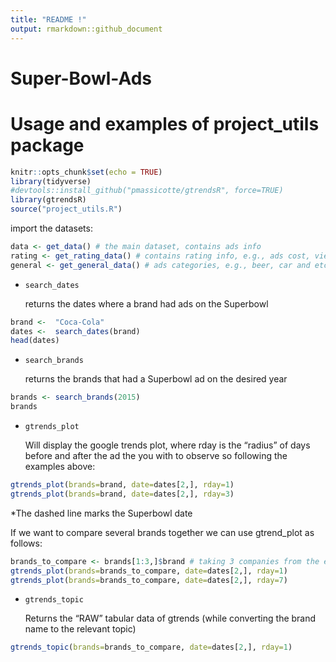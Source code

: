 ```yaml
---
title: "README !"
output: rmarkdown::github_document
---
```


# Super-Bowl-Ads

# Usage and examples of project_utils package

```r
knitr::opts_chunk$set(echo = TRUE)
library(tidyverse)
#devtools::install_github("pmassicotte/gtrendsR", force=TRUE)
library(gtrendsR)
source("project_utils.R")
```

import the datasets:

```r
data <- get_data() # the main dataset, contains ads info
rating <- get_rating_data() # contains rating info, e.g., ads cost, viewrs and etc
general <- get_general_data() # ads categories, e.g., beer, car and etc 
```

-   <code>search_dates</code>

    returns the dates where a brand had ads on the Superbowl

```r
brand <-  "Coca-Cola"
dates <-  search_dates(brand)
head(dates)
```

-   <code>search_brands</code>

    returns the brands that had a Superbowl ad on the desired year

```r
brands <- search_brands(2015)
brands
```

-   <code>gtrends_plot</code>

    Will display the google trends plot, where rday is the "radius" of days before and after the ad the you with to observe so following the examples above:

```r
gtrends_plot(brands=brand, date=dates[2,], rday=1)
gtrends_plot(brands=brand, date=dates[2,], rday=3)
```

\*The dashed line marks the Superbowl date

If we want to compare several brands together we can use gtrend_plot as follows:

```r
brands_to_compare <- brands[1:3,]$brand # taking 3 companies from the exmaple above (Budweiser, Coca-Cola, Doritos)
gtrends_plot(brands=brands_to_compare, date=dates[2,], rday=1)
gtrends_plot(brands=brands_to_compare, date=dates[2,], rday=7)
```

-   <code>gtrends_topic</code>

    Returns the "RAW" tabular data of gtrends (while converting the brand name to the relevant topic)

```r
gtrends_topic(brands=brands_to_compare, date=dates[2,], rday=1)
```

